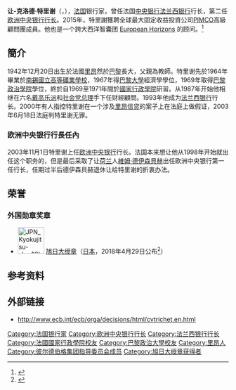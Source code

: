 {{Link style|time=2020-06-16T08:59:07+00:00}}
{{noteTA
|T=zh:让-克洛德·特里谢;zh-hk:尚-克勞德·特里謝;zh-tw:尚-克勞德·特瑞謝;
|1=zh:让-克洛德·特里谢;zh-hk:尚-克勞德·特里謝;zh-tw:尚-克勞德·特瑞謝;
}}
{{Infobox Officeholder 
|name          = 让-克洛德·特里谢
|image         = Jean-Claude Trichet1.jpg
|office        = [[欧洲中央银行行长|欧洲中央银行行长]]
|vicepresident = 
|term_start    = 2003年11月1日
|term_end      = 2011年11月1日
|succeeding    =
|predecessor   = [[維姆·德伊森貝赫|維姆·德伊森貝赫]]
|successor     = [[馬里奧·德拉吉|馬里奧·德拉吉]]
|office2       = [[法兰西银行|法兰西银行]][[法兰西银行行长|行长]]
|term_start2   = 1993年9月
|term_end2     = 2003年11月1日
|predecessor2  = [[雅克·德·拉罗西埃|雅克·德·拉罗西埃]]
|successor2    = [[诺亚|诺亚]]
|birth_date    = {{birth date and age|1942|12|20|df=y}}
|birth_place   = [[維希法國|法国]][[里昂|里昂]]
|death_date    = 
|death_place   = 
|alma_mater    = [[巴黎政治大學|巴黎政治大學]]<br>[[国家行政学院_(法国)|国家行政学院]]
|profession    = 
}}

'''让-克洛德·特里谢'''（{{lang|fr|'''Jean-Claude Trichet'''}}，{{bd|1942年|12月20日|catIdx=Trichet}}），[[法国|法国]]银行家，曾任法国[[中央银行|中央银行]][[法兰西银行|法兰西银行]]行长，第二任[[欧洲中央银行行长|欧洲中央银行行长]]。2015年，特里謝獲聘全球最大固定收益投資公司[[PIMCO|PIMCO]]高級顧問團成員。他也是一个跨大西洋智囊团 [[:en:European_Horizons|European Horizons]] 的顾问。<ref>{{Cite web|url=https://www.europeanhorizons.org/|title=European Horizons – A Transatlantic Think-Tank|accessdate=2018-03-05|work=www.europeanhorizons.org|language=en|archive-url=https://web.archive.org/web/20150521231104/http://www.europeanhorizons.org/|archive-date=2015-05-21|dead-url=yes}}</ref>

==簡介==
1942年12月20日出生於法國[[里昂|里昂]]然於[[巴黎|巴黎]]長大，父親為教師。特里谢先於1964年畢業於[[南錫國立高等礦業學校|南錫國立高等礦業學校]]，1967年得[[巴黎大學|巴黎大學]]經濟學學位，1969年取得[[巴黎政治學院|巴黎政治學院]]學位，終於自1969至1971年間於[[國家行政學院|國家行政學院]]研習。从1987年开始他相继在六名[[戴高乐主义|戴高乐派]]和[[社会党_(法国)|社会党]][[法国总理|总理]]手下任财經顧問。1993年他成为[[法兰西银行|法兰西银行]]行长。2000年有人指控特里谢在一个涉及[[里昂信贷|里昂信贷]]的案子上在法庭上做假证，2003年6月18日法庭判特里谢无罪。

===欧洲中央银行行長任內===
2003年11月1日特里谢上任[[欧洲中央银行|欧洲中央银行]]行长。法国本来想让他从1998年开始就出任这个职务的，但是最后采取了让[[荷兰|荷兰]]人[[維姆·德伊森貝赫|維姆·德伊森貝赫]]出任欧洲中央银行第一任行长，任期过半后德伊森貝赫退休让给特里谢的折衷办法。

==荣誉==
===外国勋章奖章===
* [[File:JPN_Kyokujitsu-sho_1Class_BAR.svg|60px]] [[旭日大绶章|旭日大绶章]]（[[日本|日本]]，2018年4月29日公布<ref>{{ja}}{{cite web |url=https://www.mofa.go.jp/mofaj/files/000358978.pdf |title=平成30年春の外国人叙勲受章者名簿 |publisher=[[内阁府|内阁府]] |date=2018-04-29 |accessdate=2021-12-21 |archiveurl=https://web.archive.org/web/20201121174458/https://www.mofa.go.jp/mofaj/files/000358978.pdf |archivedate=2020-11-21 |dead-url=no }}</ref>）

== 参考资料 ==
<div class='references-small'>
<references/>
</div>

== 外部链接 ==
{{commonscat|Jean-Claude Trichet}}
* http://www.ecb.int/ecb/orga/decisions/html/cvtrichet.en.html{{Wayback|url=http://www.ecb.int/ecb/orga/decisions/html/cvtrichet.en.html |date=20040822085249 }}

{{start box}}
{{succession box|[[雅克·德拉罗西埃|雅克·德拉罗西埃]]|[[克里斯蒂安·努瓦耶|克里斯蒂安·努瓦耶]]|[[法兰西银行行长|法兰西银行行长]]|1993年-2003年}}
{{succession box|[[维姆·德伊森贝赫|维姆·德伊森贝赫]]|[[馬里奧·德拉基|馬里奧·德拉基]]|[[欧洲中央银行行长|欧洲中央银行行长]]|2003年-2011年}}
{{end box}}

{{查理曼奖}}
{{Authority control}}

{{DEFAULTSORT:Trichet, Jean-Claude}}
[[Category:法国银行家|Category:法国银行家]]
[[Category:欧洲中央银行行长|Category:欧洲中央银行行长]]
[[Category:法兰西银行行长|Category:法兰西银行行长]]
[[Category:法國國家行政學院校友|Category:法國國家行政學院校友]]
[[Category:巴黎政治大學校友|Category:巴黎政治大學校友]]
[[Category:里昂人|Category:里昂人]]
[[Category:彼尔德伯格集团指导委员会成员|Category:彼尔德伯格集团指导委员会成员]]
[[Category:旭日大绶章获得者|Category:旭日大绶章获得者]]